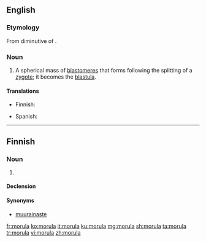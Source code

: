 ==English==

===Etymology===
From diminutive of {{etyl|la|en}} {{m|la|morum||mulberry}}.

===Noun===
{{wikipedia}}
{{en-noun|s|morulae}}

# {{label|en|biology}} A spherical mass of [[blastomere]]s that forms following the splitting of a [[zygote]]; it becomes the [[blastula]].

====Translations====
{{trans-top|spherical mass of blastomeres}}
* Finnish: {{t|fi|morula}}
{{trans-mid}}
* Spanish: {{t|es|mórula|f}}
{{trans-bottom}}

----

==Finnish==

===Noun===
{{fi-noun}}

# {{label|fi|biology}} {{l|en|morula}}

====Declension====
{{fi-decl-kulkija|morul|a}}

====Synonyms====
* [[muurainaste]]

[[fr:morula]]
[[ko:morula]]
[[it:morula]]
[[ku:morula]]
[[mg:morula]]
[[sh:morula]]
[[ta:morula]]
[[tr:morula]]
[[vi:morula]]
[[zh:morula]]